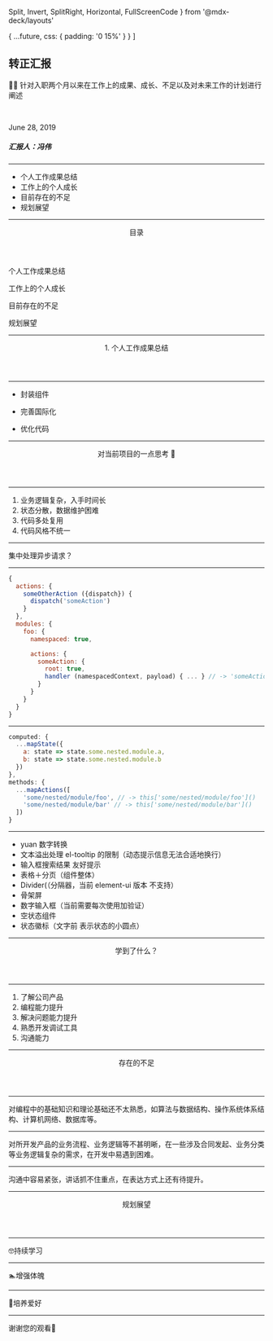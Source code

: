 
  Split,
  Invert,
  SplitRight,
  Horizontal,
  FullScreenCode
} from '@mdx-deck/layouts'


  {
    ...future,
    css: {
      padding: '0 15%'
    }
  }
]

<Head>
  <title>转正汇报</title>
  <link rel="shortcut icon" type="image/png" href="/images/favicon.ico" />
</Head>


## 转正汇报

👨‍💻 针对入职两个月以来在工作上的成果、成长、不足以及对未来工作的计划进行阐述

<br />

June 28, 2019<br/>

##### 汇报人：冯伟

---

<ul style={{ padding: '20px', textAlign: 'left' }}>
  <li>个人工作成果总结</li>
  <Appear>
    <li>工作上的个人成长</li>
    <li>目前存在的不足</li>
    <li>规划展望</li>
  </Appear>
</ul>

---

<Header>目录</Header>

<p style={{textAlign: 'left'}}>个人工作成果总结</p>

<Appear>

<p style={{textAlign: 'left'}}>工作上的个人成长</p>

<p style={{textAlign: 'left'}}>目前存在的不足</p>

<p style={{textAlign: 'left'}}>规划展望</p>

</Appear>

---

<Header>1. 个人工作成果总结</Header>

---

- 封装组件

- 完善国际化

- 优化代码

---

<Header>对当前项目的一点思考 🤔</Header>

---

1. 业务逻辑复杂，入手时间长
2. 状态分散，数据维护困难
3. 代码多处复用
4. 代码风格不统一

---

集中处理异步请求？

---

```js
{
  actions: {
    someOtherAction ({dispatch}) {
      dispatch('someAction')
    }
  },
  modules: {
    foo: {
      namespaced: true,

      actions: {
        someAction: {
          root: true,
          handler (namespacedContext, payload) { ... } // -> 'someAction'
        }
      }
    }
  }
}
```

---

```js
computed: {
  ...mapState({
    a: state => state.some.nested.module.a,
    b: state => state.some.nested.module.b
  })
},
methods: {
  ...mapActions([
    'some/nested/module/foo', // -> this['some/nested/module/foo']()
    'some/nested/module/bar' // -> this['some/nested/module/bar']()
  ])
}
```

---

- yuan 数字转换
- 文本溢出处理 el-tooltip 的限制（动态提示信息无法合适地换行）
- 输入框搜索结果 友好提示
- 表格＋分页（组件整体）
- Divider(（分隔器，当前 element-ui 版本 不支持）
- 骨架屏
- 数字输入框（当前需要每次使用加验证）
- 空状态组件
- 状态徽标（文字前 表示状态的小圆点）



---

<Header>学到了什么？</Header>

---

1. 了解公司产品
2. 编程能力提升
3. 解决问题能力提升
4. 熟悉开发调试工具
5. 沟通能力

---

<Header>存在的不足</Header>

---

对编程中的基础知识和理论基础还不太熟悉，如算法与数据结构、操作系统体系结构、计算机网络、数据库等。

---

对所开发产品的业务流程、业务逻辑等不甚明晰，在一些涉及合同发起、业务分类等业务逻辑复杂的需求，在开发中易遇到困难。

---

沟通中容易紧张，讲话抓不住重点，在表达方式上还有待提升。

---

<Header>规划展望</Header>

---

🤓持续学习

---

🏊‍增强体魄

---

🎻培养爱好

---

谢谢您的观看🙇
